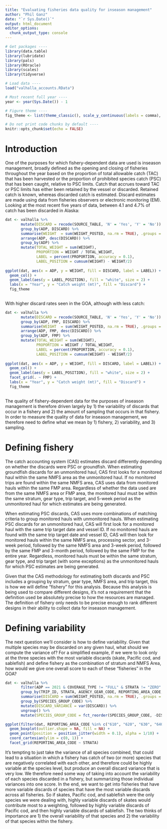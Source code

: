 ```yaml
---
title: "Evaluating fisheries data quality for inseason management"
author: "Phil Ganz"
date: "`r Sys.Date()`"
output: html_document
editor_options: 
  chunk_output_type: console
---
```


```r
# Get packages ----
library(data.table)
library(lubridate)
library(pals)
library(ROracle)
library(scales)
library(tidyverse)

# Load data ----
load("valhalla_accounts.RData")  

# Most recent full year ----
year <- year(Sys.Date()) - 1

# Figure theme ----
fig_theme <- list(theme_classic(), scale_y_continuous(labels = comma), scale_fill_manual(values = kelly()[2:22]))

# Do not print code chunks by default ----
knitr::opts_chunk$set(echo = FALSE)
```

# Introduction

One of the purposes for which fishery-dependent data are used is inseason management, broadly defined as the opening and closing of fisheries throughout the year based on the proportion of total allowable catch (TAC) that has been harvested or the proportion of prohibited species catch (PSC) that has been caught, relative to PSC limits. Catch that accrues toward TAC or PSC limits has either been retained by the vessel or discarded. Retained catch is known, whereas discarded catch is estimated. Discard estimates are made using data from fisheries observers or electronic monitoring (EM). Looking at the most recent five years of data, between 4.1 and 4.7% of catch has been discarded in Alaska:

```r
dat <- valhalla %>% 
       mutate(DISCARD = recode(SOURCE_TABLE, 'N' = 'Yes', 'Y' = 'No')) %>% 
       group_by(ADP, DISCARD) %>%
       summarise(WEIGHT  = sum(WEIGHT_POSTED, na.rm = TRUE), .groups = 'drop') %>% 
       arrange(ADP, desc(DISCARD)) %>% 
       group_by(ADP) %>% 
       mutate(TOTAL_WEIGHT = sum(WEIGHT),
              PROPORTION = WEIGHT / TOTAL_WEIGHT,
              LABEL = percent(PROPORTION, accuracy = 0.1),
              LABEL_POSITION = cumsum(WEIGHT) - WEIGHT/2)
      
ggplot(dat, aes(x = ADP, y = WEIGHT, fill = DISCARD, label = LABEL)) +
  geom_col() + 
  geom_label(aes(y = LABEL_POSITION), fill = "white", size = 2) +
  labs(x = "Year", y = "Catch weight (mt)", fill = "Discard") +
  fig_theme
       
```

With higher discard rates seen in the GOA, although with less catch:
```r
dat <- valhalla %>% 
       mutate(DISCARD = recode(SOURCE_TABLE, 'N' = 'Yes', 'Y' = 'No')) %>% 
       group_by(ADP, FMP, DISCARD) %>%
       summarise(WEIGHT  = sum(WEIGHT_POSTED, na.rm = TRUE), .groups = 'drop') %>% 
       arrange(ADP, FMP, desc(DISCARD)) %>% 
       group_by(ADP, FMP) %>% 
       mutate(TOTAL_WEIGHT = sum(WEIGHT),
              PROPORTION = WEIGHT / TOTAL_WEIGHT,
              LABEL = percent(PROPORTION, accuracy = 0.1),
              LABEL_POSITION = cumsum(WEIGHT) - WEIGHT/2)
      
ggplot(dat, aes(x = ADP, y = WEIGHT, fill = DISCARD, label = LABEL)) +
  geom_col() + 
  geom_label(aes(y = LABEL_POSITION), fill = "white", size = 2) +
  facet_grid(. ~ FMP) +
  labs(x = "Year", y = "Catch weight (mt)", fill = "Discard") +
  fig_theme
       
```

The quality of fishery-dependent data for the purposes of inseason management is therefore driven largely by 1) the variability of discards that occur in a fishery and 2) the amount of sampling that occurs in that fishery. In order to measure the quality of data for inseason management, we therefore need to define what we mean by 1) fishery, 2) variability, and 3) sampling.

# Defining fishery
The catch accounting system (CAS) estimates discard differently depending on whether the discards were PSC or groundfish. When estimating groundfish discards for an unmonitored haul, CAS first looks for a monitored haul within the same NMFS area as the unmonitored haul. If no monitored trips are found within the same NMFS area, CAS uses data from monitored hauls within the same FMP area. Regardless of whether the data used are from the same NMFS area or FMP area, the monitored haul must be within the same stratum, gear type, trip target, and 5-week period as the unmonitored haul for which estimates are being generated.

When estimating PSC discards, CAS uses more combinations of matching criteria to group monitored hauls with unmonitored hauls. When estimating PSC discards for an unmonitored haul, CAS will first look for a monitored haul with the same trip target date and vessel ID. If no monitored hauls are found with the same trip target date and vessel ID, CAS will then look for monitored hauls within the same NMFS area, processing sector, and 3-week period, followed by the same NMFS area and 3-week period, followed by the same FMP and 3-month period, followed by the same FMP for the entire year. Regardless, monitored hauls must be within the same stratum, gear type, and trip target (with some exceptions) as the unmonitored hauls for which PSC estimates are being generated.

Given that the CAS methodology for estimating both discards and PSC includes a grouping by stratum, gear type, NMFS area, and trip target, this is how we will define "fishery" for this analysis. Because this analysis is being used to compare different designs, it's not a requirement that the definition used be absolutely precise to how the resources are managed. The definition of fishery only needs to be precise enough to rank different designs in their ability to collect data for inseason management.  

# Defining variability
The next question we'll consider is how to define variability. Given that multiple species may be discarded on any given haul, what should we compute the variance of? For a simplified example, if we were to look only at the three species with the most variable discards (skate, Pacific cod, and sablefish) and define fishery as the combination of stratum and NMFS Area, how would we give one overall score to each of these "fisheries" in the GOA?
```r
dat <- valhalla %>% 
       filter(ADP == 2021 & COVERAGE_TYPE != "FULL" & STRATA != "ZERO" & SOURCE_TABLE == "N" & GROUNDFISH_FLAG == "Y") %>% 
       group_by(TRIP_ID, STRATA, AGENCY_GEAR_CODE, REPORTING_AREA_CODE, TRIP_TARGET_CODE, SPECIES_GROUP_CODE) %>% 
       summarise(DISCARD = sum(WEIGHT_POSTED, na.rm = TRUE), .groups = 'drop') %>% 
       group_by(SPECIES_GROUP_CODE) %>% 
       mutate(DISCARD_VARIANCE = var(DISCARD)) %>% 
       ungroup() %>% 
       mutate(SPECIES_GROUP_CODE = fct_reorder(SPECIES_GROUP_CODE, -DISCARD_VARIANCE))

ggplot(filter(dat, REPORTING_AREA_CODE %in% c("610", "620", "630", "640", "650") & DISCARD_VARIANCE %in% head(sort(unique(dat$DISCARD_VARIANCE), decreasing = TRUE), 3)), aes(x = SPECIES_GROUP_CODE, y = DISCARD)) +
  geom_boxplot(outlier.shape = NA, fill = NA) +
  geom_point(position = position_jitter(width = 0.1), alpha = 1/10) + 
  coord_cartesian(ylim = c(0, 1)) +
  facet_grid(REPORTING_AREA_CODE ~ STRATA)
```

It's tempting to just take the variance of all species combined, that could lead to a situation in which a fishery has catch of two (or more) species that are negatively correlated with each other, and therefore could be highly variable at the species level, but produce an overall discard variance that is very low. We therefore need some way of taking into account the variability of each species discarded in a fishery, but summarizing those individual variances into one score. In the end, we want to get into fisheries that have more variable discards of species that have the most variable discards across all fisheries. So if skates, Pacific cod, and sablefish were the only species we were dealing with, highly variable discards of skates would contribute most to a weighting, followed by highly variable discards of Pacific cod, and then highly variable discards of sablefish. The two thinks of importance are 1) the overall variability of that species and 2) the variability of that species within the fishery.  
